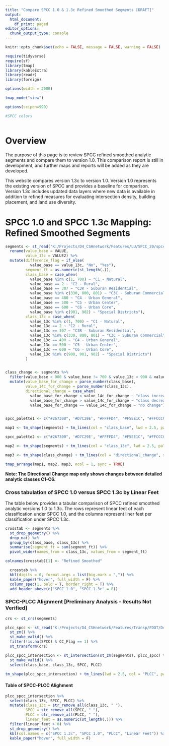 ```yaml
---
title: "Compare SPCC 1.0 & 1.3c Refined Smoothed Segments [DRAFT]"
output:
  html_document:
    df_print: paged
editor_options:
  chunk_output_type: console
---
```


```r

knitr::opts_chunk$set(echo = FALSE, message = FALSE, warning = FALSE)

require(tidyverse)
require(sf)
library(tmap)
library(kableExtra)
library(readr)
library(foreign)

options(width = 2000)

tmap_mode("view")

options(scipen=999)
```

```r
#SPCC colors



```

# Overview

The purpose of this page is to review SPCC refined smoothed analytic segments and compare them to version 1.0. This comparison report is still in development, and further maps and reports will be added as they are developed.

This website compares version 1.3c to version 1.0. Version 1.0 represents the existing version of SPCC and provides a baseline for comparison. Version 1.3c includes updated data layers where new data is available in addition to refined measures for evaluating intersection density, building placement, and land use diversity.

# SPCC 1.0 and SPCC 1.3c Mapping: Refined Smoothed Segments

```r

segments <- st_read("K:/Projects/D4_CSHnetwork/Features/LU/SPCC_20/spcc_v2_13b/outputs/segment_smoothing/spcc_10_13c_refined_smoothed_segments_overlay.shp", quiet = TRUE) %>% 
  rename(value_base = VALUE,
         value_13c = VALUE2) %>% 
  mutate(difference_flag = if_else(
           value_base == value_13c, "No", "Yes"),
         segment_ft = as.numeric(st_length(.)),
         class_base = case_when(
           value_base %in% c(1, 700) ~ "C1 - Natural",
           value_base == 2 ~ "C2 - Rural",
           value_base == 307 ~ "C3R - Suburan Residential",
           value_base %in% c(330, 800, 801) ~ "C3C - Suburan Commercial",
           value_base == 400 ~ "C4 - Urban General",
           value_base == 500 ~ "C5 - Urban Center",
           value_base == 600 ~ "C6 - Urban Core",
           value_base %in% c(901, 902) ~ "Special Districts"),
         class_13c = case_when(
           value_13c %in% c(1, 700) ~ "C1 - Natural",
           value_13c == 2 ~ "C2 - Rural",
           value_13c == 307 ~ "C3R - Suburan Residential",
           value_13c %in% c(330, 800, 801) ~ "C3C - Suburan Commercial",
           value_13c == 400 ~ "C4 - Urban General",
           value_13c == 500 ~ "C5 - Urban Center",
           value_13c == 600 ~ "C6 - Urban Core",
           value_13c %in% c(900, 901, 902) ~ "Special Districts")
         )


class_change <- segments %>% 
  filter(value_base < 900 & value_base != 700 & value_13c < 900 & value_13c != 700) %>% 
  mutate(value_base_for_change = parse_number(class_base),
         value_14c_for_change = parse_number(class_13c),
         directional_change = case_when(
           value_base_for_change < value_14c_for_change ~ "class increase",
           value_base_for_change > value_14c_for_change ~ "class decrease",
           value_base_for_change == value_14c_for_change ~ "no change"))


spcc_palette1 <- c("#267300", '#D7C29E', "#FFFFD4", "#F5EE1C", "#FFCCCC", "#E60000", "#730000")

map1 <- tm_shape(segments) + tm_lines(col = "class_base", lwd = 2.5, palette = spcc_palette1, title.col = "SPCC 1.0 Refined Smoothed", showNA = F) + tm_basemap("Esri.WorldImagery")

spcc_palette2 <- c("#267300", '#D7C29E', "#FFFFD4", "#F5EE1C", "#FFCCCC", "#E60000", "#730000", "#0084A8")

map2 <- tm_shape(segments) + tm_lines(col = "class_13c", lwd = 2.5, palette = spcc_palette2, title.col = "SPCC 1.3c Refined Smoothed", showNA = F) + tm_basemap("Esri.WorldImagery")

map3 <- tm_shape(class_change) + tm_lines(col = "directional_change", style = "cat", palette = 'viridis', lwd = 2.5, title.col = "SPCC 1.0 vs. 1.3c - Directional Change", popup.vars = c("value_base", "value_13c")) + tm_basemap("CartoDB.Positron")

tmap_arrange(map1, map2, map3, ncol = 1, sync = TRUE)

```

**Note: The Directional Change map only shows changes between detailed analytic classes C1-C6.**

### Cross tabulation of SPCC 1.0 versus SPCC 1.3c by Linear Feet

The table below provides a tabular comparison of SPCC refined smoothed analytic versions 1.0 to 1.3c. The rows represent linear feet of each classification under SPCC 1.0, and the columns represent liner feet per classification under SPCC 1.3c.

```r

crosstab <- segments %>%
  st_drop_geometry() %>% 
  drop_na() %>% 
  group_by(class_base, class_13c) %>% 
  summarise(segment_ft = sum(segment_ft)) %>% 
  pivot_wider(names_from = class_13c, values_from = segment_ft) 

colnames(crosstab)[1] <- "Refined Smoothed"

  crosstab %>% 
  kbl(digits = 0, format.args = list(big.mark = ",")) %>% 
  kable_paper("hover", full_width = F) %>% 
  column_spec(1, bold = T, border_right = T) %>% 
  add_header_above(c("SPCC 1.0", "SPCC 1.3c" = 8))


```

### SPCC-PLCC Alignment [Preliminary Analysis - Results Not Verified]

```r

crs <- st_crs(segments)

plcc_spcc <- st_read("K:/Projects/D4_CSHnetwork/Features/Transp/FDOT/D4_SPCC_PLCC_Tracking/PLCC_SPCC_080520_Revised_Route_Events.shp", quiet = T) %>% 
  st_zm() %>% 
  st_make_valid() %>% 
  filter(!is.na(SPCC) & CC_Flag == 1) %>% 
  st_transform(crs)

plcc_spcc_intersection <- st_intersection(st_zm(segments), plcc_spcc) %>% 
  st_make_valid() %>% 
  select(class_base, class_13c, SPCC, PLCC)

tm_shape(plcc_spcc_intersection) + tm_lines(lwd = 2.5, col = "PLCC", palette = "viridis", popup.vars = c("class_base", "class_13c", "SPCC", "PLCC"))
```

#### Table of SPCC-PLCC Alighment
```r

plcc_spcc_intersection %>%
  select(class_13c, SPCC, PLCC) %>% 
  mutate(class_13c = str_remove_all(class_13c, " "),
         SPCC = str_remove_all(SPCC, " "),
         PLCC = str_remove_all(PLCC, " "),
         linear_feet = as.numeric(st_length(.))) %>%
  filter(linear_feet > 0) %>% 
  st_drop_geometry() %>% 
  kbl(col.names = c("SPCC 1.3c", "SPCC 1.0", "PLCC", "Linear Feet")) %>% 
  kable_paper("hover", full_width = F)

```

